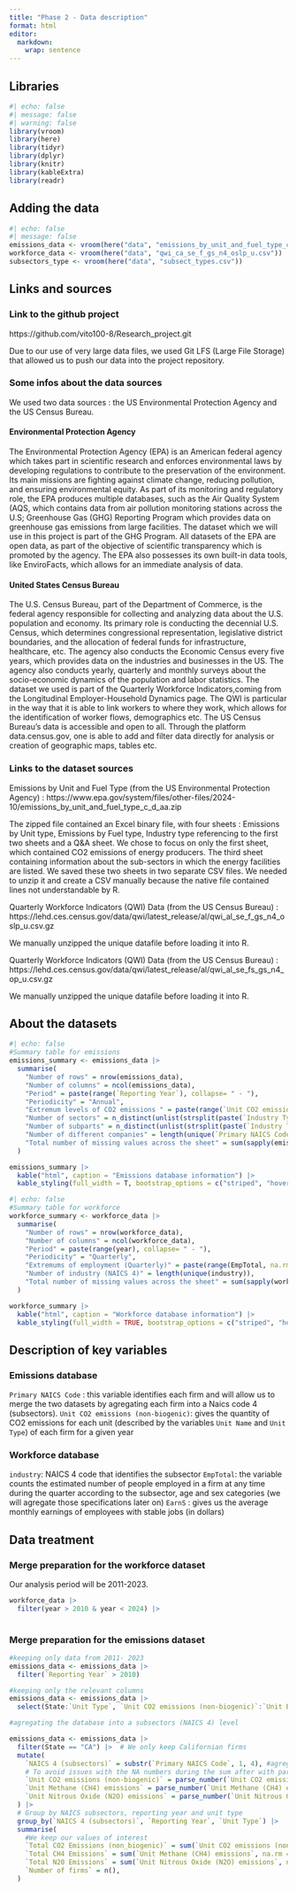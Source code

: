 ```yaml
---
title: "Phase 2 - Data description"
format: html
editor: 
  markdown: 
    wrap: sentence
---
```


## Libraries

```r
#| echo: false
#| message: false
#| warning: false
library(vroom)
library(here)
library(tidyr)
library(dplyr)
library(knitr)
library(kableExtra)
library(readr)
```

## Adding the data

```r
#| echo: false
#| message: false
emissions_data <- vroom(here("data", "emissions_by_unit_and_fuel_type_c_d_aa.csv"))
workforce_data <- vroom(here("data", "qwi_ca_se_f_gs_n4_oslp_u.csv"))
subsectors_type <- vroom(here("data", "subsect_types.csv"))
```


## Links and sources

### Link to the github project

https://github.com/vito100-8/Research_project.git

Due to our use of very large data files, we used Git LFS (Large File Storage) that allowed us to push our data into the project repository.

### Some infos about the data sources

We used two data sources : the US Environmental Protection Agency and the US Census Bureau.

#### Environmental Protection Agency

The Environmental Protection Agency (EPA) is an American federal agency which takes part in scientific research and enforces environmental laws by developing regulations to contribute to the preservation of the environment.
Its main missions are fighting against climate change, reducing pollution, and ensuring environmental equity.
As part of its monitoring and regulatory role, the EPA produces multiple databases, such as the Air Quality System (AQS, which contains data from air pollution monitoring stations across the U.S; Greenhouse Gas (GHG) Reporting Program which provides data on greenhouse gas emissions from large facilities.
The dataset which we will use in this project is part of the GHG Program.
All datasets of the EPA are open data, as part of the objective of scientific transparency which is promoted by the agency.
The EPA also possesses its own built-in data tools, like EnviroFacts, which allows for an immediate analysis of data.

#### United States Census Bureau

The U.S. Census Bureau, part of the Department of Commerce, is the federal agency responsible for collecting and analyzing data about the U.S. population and economy.
Its primary role is conducting the decennial U.S.
Census, which determines congressional representation, legislative district boundaries, and the allocation of federal funds for infrastructure, healthcare, etc.
The agency also conducts the Economic Census every five years, which provides data on the industries and businesses in the US.
The agency also conducts yearly, quarterly and monthly surveys about the socio-economic dynamics of the population and labor statistics.
The dataset we used is part of the Quarterly Workforce Indicators,coming from the Longitudinal Employer-Household Dynamics page.
The QWI is particular in the way that it is able to link workers to where they work, which allows for the identification of worker flows, demographics etc.
The US Census Bureau’s data is accessible and open to all.
Through the platform data.census.gov, one is able to add and filter data directly for analysis or creation of geographic maps, tables etc.

### Links to the dataset sources

Emissions by Unit and Fuel Type (from the US Environmental Protection Agency) : https://www.epa.gov/system/files/other-files/2024-10/emissions_by_unit_and_fuel_type_c_d_aa.zip

The zipped file contained an Excel binary file, with four sheets : Emissions by Unit type, Emissions by Fuel type, Industry type referencing to the first two sheets and a Q&A sheet.
We chose to focus on only the first sheet, which contained CO2 emissions of energy producers.
The third sheet containing information about the sub-sectors in which the energy facilities are listed.
We saved these two sheets in two separate CSV files.
We needed to unzip it and create a CSV manually because the native file contained lines not understandable by R.

Quarterly Workforce Indicators (QWI) Data (from the US Census Bureau) :
https://lehd.ces.census.gov/data/qwi/latest_release/al/qwi_al_se_f_gs_n4_oslp_u.csv.gz

We manually unzipped the unique datafile before loading it into R. 

Quarterly Workforce Indicators (QWI) Data (from the US Census Bureau) : https://lehd.ces.census.gov/data/qwi/latest_release/al/qwi_al_se_fs_gs_n4_op_u.csv.gz

We manually unzipped the unique datafile before loading it into R.

## About the datasets

```r
#| echo: false
#Summary table for emissions
emissions_summary <- emissions_data |>
  summarise(
    "Number of rows" = nrow(emissions_data),
    "Number of columns" = ncol(emissions_data),
    "Period" = paste(range(`Reporting Year`), collapse= " - "),
    "Periodicity" = "Annual",
    "Extremum levels of CO2 emissions " = paste(range(`Unit CO2 emissions (non-biogenic)`), collapse = " - "),
    "Number of sectors" = n_distinct(unlist(strsplit(paste(`Industry Type (sectors)`, collapse = ","), ",\\s*"))), #separate the rows that have a "," to not double count firms in several subsectors as distinct values
    "Number of subparts" = n_distinct(unlist(strsplit(paste(`Industry Type (subparts)`, collapse = ","), ",\\s*"))),
    "Number of different companies" = length(unique(`Primary NAICS Code`)),
    "Total number of missing values across the sheet" = sum(sapply(emissions_data, function(x) sum(is.na(x))))
  )

emissions_summary |>
  kable("html", caption = "Emissions database information") |>
  kable_styling(full_width = T, bootstrap_options = c("striped", "hover", "condensed"))
```


```r
#| echo: false
#Summary table for workforce
workforce_summary <- workforce_data |>
  summarise(
    "Number of rows" = nrow(workforce_data),
    "Number of columns" = ncol(workforce_data),
    "Period" = paste(range(year), collapse= " - "),
    "Periodicity" = "Quarterly",
    "Extremums of employment (Quarterly)" = paste(range(EmpTotal, na.rm = TRUE), collapse= " - "),
    "Number of industry (NAICS 4)" = length(unique(industry)),
    "Total number of missing values across the sheet" = sum(sapply(workforce_data, function(x) sum(is.na(x))))
  )

workforce_summary |>
  kable("html", caption = "Workforce database information") |>
  kable_styling(full_width = TRUE, bootstrap_options = c("striped", "hover", "condensed"))
```

## Description of key variables

### Emissions database

`Primary NAICS Code` : this variable identifies each firm and will allow us to merge the two datasets by agregating each firm into a Naics code 4 (subsectors).
`Unit CO2 emissions (non-biogenic)`: gives the quantity of CO2 emissions for each unit (described by the variables `Unit Name` and `Unit Type`) of each firm for a given year


### Workforce database

`industry`: NAICS 4 code that identifies the subsector 
`EmpTotal`: the variable counts the estimated number of people employed in a firm at any time during the quarter according to the subsector, age and sex categories (we will agregate those specifications later on)
`EarnS` : gives us the average monthly earnings of employees with stable jobs (in dollars)



## Data treatment

### Merge preparation for the workforce dataset

Our analysis period will be 2011-2023.
```r
workforce_data |>
  filter(year > 2010 & year < 2024) |>
  
```

### Merge preparation for the emissions dataset

```r
#keeping only data from 2011- 2023 
emissions_data <- emissions_data |> 
  filter(`Reporting Year` > 2010)

#keeping only the relevant columns
emissions_data <- emissions_data |>
  select(State:`Unit Type`, `Unit CO2 emissions (non-biogenic)`:`Unit Biogenic CO2 emissions (metric tons)`)

#agregating the database into a subsectors (NAICS 4) level

emissions_data <- emissions_data |> 
  filter(State == "CA") |>  # We only keep Californian firms
  mutate(
    `NAICS 4 (subsectors)` = substr(`Primary NAICS Code`, 1, 4), #agregation at NAICS 4 level
    # To avoid issues with the NA numbers during the sum after with parse number (convert from character to numerical)
    `Unit CO2 emissions (non-biogenic)` = parse_number(`Unit CO2 emissions (non-biogenic)`),  
    `Unit Methane (CH4) emissions` = parse_number(`Unit Methane (CH4) emissions`),
    `Unit Nitrous Oxide (N2O) emissions` = parse_number(`Unit Nitrous Oxide (N2O) emissions`),
  ) |> 
  # Group by NAICS subsectors, reporting year and unit type
  group_by(`NAICS 4 (subsectors)`, `Reporting Year`, `Unit Type`) |> 
  summarise(
    #We keep our values of interest
    `Total CO2 Emissions (non_biogenic)` = sum(`Unit CO2 emissions (non-biogenic)`, na.rm = TRUE), 
    `Total CH4 Emissions` = sum(`Unit Methane (CH4) emissions`, na.rm = TRUE),
    `Total N20 Emissions` = sum(`Unit Nitrous Oxide (N2O) emissions`, na.rm = TRUE),
    `Number of firms` = n(),  
  )

  

```

